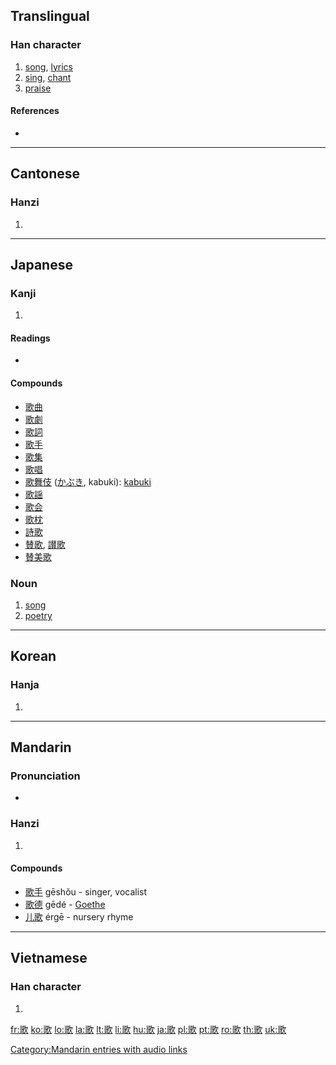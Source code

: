 ==Translingual==

===Han character===
{{Han char|rn=76|rad=欠|as=10|sn=14|four=1768<sub>2</sub>|canj=一口弓人 (MRNO), X一口弓人 (XMRNO)|ids=⿰[[哥]][[欠]]}}

# [[song]], [[lyric]]s
# [[sing]], [[chant]]
# [[praise]]

====References====
* {{Han ref|kx=0571.070|dkj=16167|dj=0959.060|hdz=32147.120|uh=6B4C|ud=27468|bh=BA71|bd=47729}}

----

==Cantonese==

===Hanzi===
{{yue-hanzi|jyut=|y=go1}}

# {{defn|Cantonese|sort=欠10}}

----

==Japanese==

===Kanji===
{{ja-kanji|grade=2|rs=欠10}}

# {{defn|Japanese}}

====Readings====
* {{ja-readings|on=[[か]] (ka)|kun=[[うたう]] (utau), [[うた]] (uta)}}

====Compounds====
* [[歌曲]]
* [[歌劇]]
* [[歌詞]]
* [[歌手]]
* [[歌集]]
* [[歌唱]]
* [[歌舞伎]] ([[かぶき]], kabuki): [[kabuki]]
* [[歌謡]]
* [[歌会]]
* [[歌枕]]
* [[詩歌]]
* [[賛歌]], [[讃歌]]
* [[賛美歌]]

===Noun===
{{ja-noun|k|hira=うた|rom=uta}}

# [[song]]
# [[poetry]]

----

==Korean==

===Hanja===
{{ko-hanja|hangeul=[[가]]|eumhun=|rv=ga|mr=ka|y=ka}}

# {{defn|Korean|sort=欠10}}

----

==Mandarin==

===Pronunciation===
*{{audio|zh-gēge.ogg|audio}}

===Hanzi===
{{cmn-hanzi|pin=[[gē]] ([[ge1]])|wg=ko<sup>1</sup>}}

# {{defn|Mandarin|sort=欠10}}

====Compounds====
* [[歌手]] gēshǒu - singer, vocalist
* [[歌德]] gēdé - [[Goethe]]
* [[儿歌]] érgē - nursery rhyme

[[Category:Mandarin entries with audio links]]

----

==Vietnamese==

===Han character===
{{vi-hantu|[[ca]], [[cà]]|rs=欠10}}

# {{defn|Vietnamese|sort=欠10}}

[[fr:歌]]
[[ko:歌]]
[[lo:歌]]
[[la:歌]]
[[lt:歌]]
[[li:歌]]
[[hu:歌]]
[[ja:歌]]
[[pl:歌]]
[[pt:歌]]
[[ro:歌]]
[[th:歌]]
[[uk:歌]]